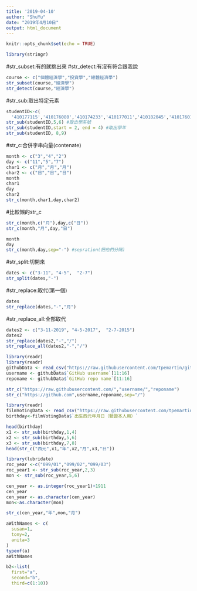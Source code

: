 ```yaml
---
title: '2019-04-10'
author: "ShuYu"
date: "2019年4月10日"
output: html_document
---
```


```r
knitr::opts_chunk$set(echo = TRUE)
```

```r
library(stringr)
```
#str_subset:有的就挑出來
#str_detect:有沒有符合跟我說
```r
course <- c("個體經濟學","投資學","總體經濟學")
str_subset(course,"經濟學")
str_detect(course,"經濟學")
```

#str_sub:取出特定元素
```r
studentID<-c(
  '410177115','410176080','410174233','410177011','410182045','410176014')
str_sub(studentID,5,6) #取出學系號
str_sub(studentID,start = 2, end = 4) #取出學年
str_sub(studentID, 8,9)
```

#str_c:合併字串向量(contenate)
```r
month <- c("3","4","2")
day <- c("11","5","7")
char1 <- c("月","月","月")
char2 <- c("日","日","日")
month
char1
day 
char2
str_c(month,char1,day,char2)
```

#比較懶的str_c
```r
str_c(month,c("月"),day,c("日"))
str_c(month,"月",day,"日")
```

```r
month
day
str_c(month,day,sep="-") #sepration(把他們分隔)
```

#str_split:切開來
```r
dates <- c("3-11", "4-5",  "2-7")
str_split(dates,"-")
```

#str_replace:取代(第一個)
```r
dates
str_replace(dates,"-","月")
```

#str_replace_all:全部取代
```r
dates2 <- c("3-11-2019", "4-5-2017",  "2-7-2015")
dates2
str_replace(dates2,"-","/")
str_replace_all(dates2,"-","/")
```

```r
library(readr)
library(readr)
githubData <- read_csv("https://raw.githubusercontent.com/tpemartin/github-data/master/githubData.csv")
username <- githubData$`GitHub username`[11:16]
reponame <- githubData$`GitHub repo name`[11:16]

str_c("https://raw.githubusercontent.com/","username/","reponame")
str_c("https://github.com",username,reponame,sep="/")
```
```r
library(readr)
filmVotingData <- read_csv("https://raw.githubusercontent.com/tpemartin/github-data/master/%E7%AC%AC%E4%B8%89%E5%B1%86%E7%B6%93%E6%BF%9F%E6%92%AD%E5%AE%A2%E7%AB%B6%E8%B3%BD%E5%8F%83%E8%B3%BD%E4%BD%9C%E5%93%81%E6%8A%95%E7%A5%A8%E7%B5%90%E6%9E%9C%E6%A8%A3%E6%9C%AC%20-%20Sheet1.csv")
birthday<-filmVotingData$`出生西元年月日（驗證本人用）`

head(birthday)
x1 <- str_sub(birthday,1,4)
x2 <- str_sub(birthday,5,6)
x3 <- str_sub(birthday,7,8)
head(str_c("西元",x1,"年",x2,"月",x3,"日"))
```
```r
library(lubridate)
roc_year <-c("099/01","099/02","099/03")
roc_year1 <- str_sub(roc_year,2,3)
mon <- str_sub(roc_year,5,6)

cen_year <- as.integer(roc_year1)+1911
cen_year
cen_year <- as.character(cen_year)
mon<-as.character(mon)

str_c(cen_year,"年",mon,"月")
```

```r
aWithNames <- c(
  susan=1,
  tony=2,
  anita=3
)
typeof(a)
aWithNames
```

```r
b2<-list(
  first="a",
  second="b",
  third=c(1:10))
```



